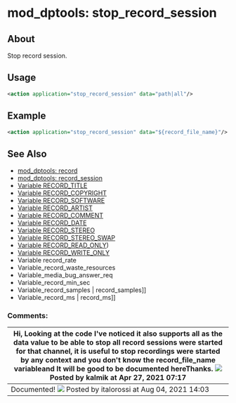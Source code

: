 
# mod_dptools: stop_record_session 

 

## About

Stop record session.

## Usage

```xml
<action application="stop_record_session" data="path|all"/>
```

## Example

```xml
<action application="stop_record_session" data="${record_file_name}"/>
```

## See Also

* [mod\_dptools: record](./6587041.mdx#0-about)
* [mod\_dptools: record\_session](./6587110.mdx#about)
* [Variable RECORD\_TITLE](../../../Channel-Variables-Catalog/RECORD_TITLE_16352865.mdx#record_title)
* [Variable RECORD\_COPYRIGHT](../../../Channel-Variables-Catalog/RECORD_COPYRIGHT_16352868.mdx#record_copyright)
* [Variable RECORD\_SOFTWARE](../../../Channel-Variables-Catalog/RECORD_SOFTWARE_16352871.mdx#record_software)
* [Variable RECORD\_ARTIST](../../../Channel-Variables-Catalog/RECORD_ARTIST_16352874.mdx#record_artist)
* [Variable RECORD\_COMMENT](../../../Channel-Variables-Catalog/RECORD_COMMENT_16352877.mdx#record_comment)
* [Variable RECORD\_DATE](../../../Channel-Variables-Catalog/RECORD_DATE_16352880.mdx#record_date)
* [Variable RECORD\_STEREO](../../../Channel-Variables-Catalog/RECORD_STEREO_16352883.mdx#comments)
* [Variable RECORD\_STEREO\_SWAP](../../../Channel-Variables-Catalog/RECORD_STEREO_SWAP_16353895.mdx#record_stereo_swap)
* [Variable RECORD\_READ\_ONLY](../../../Channel-Variables-Catalog/RECORD_READ_ONLY_16353891.mdx))
* [Variable RECORD\_WRITE\_ONLY](../../../Channel-Variables-Catalog/RECORD_WRITE_ONLY_16354620.mdx#see-also)
* Variable record\_rate
* Variable\_record\_waste\_resources
* Variable\_media\_bug\_answer\_req
* Variable\_record\_min\_sec
* Variable\_record\_samples | record\_samples\]\]
* Variable\_record\_ms | record\_ms\]\]
  
  
### Comments:

| Hi, Looking at the code I've noticed it also supports **all** as the data value to be able to stop all record sessions were started for that channel, it is useful to stop recordings were started by any context and you don't know the record\_file\_name variableand It will be good to be documented hereThanks. ![](/images/icons/contenttypes/comment_16.png) Posted by kalmik at Apr 27, 2021 07:17 |
| --------------------------------------------------------------------------------------------------------------------------------------------------------------------------------------------------------------------------------------------------------------------------------------------------------------------------------------------------------------------------------------------------------- |
| Documented! ![](/images/icons/contenttypes/comment_16.png) Posted by italorossi at Aug 04, 2021 14:03                                                                                                                                                                                                                                                                                                      |


